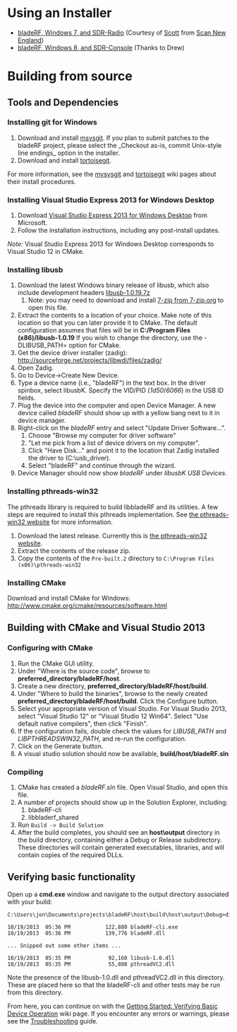 = Using an Installer =
* [http://www.scan-ne.net/bladerf/bladerfwin7.html  bladeRF, Windows 7, and SDR-Radio] (Courtesy of [http://nuand.com/forums/viewtopic.php?f=9&t=3526 Scott] from [http://www.scan-ne.net Scan New England])
* [http://nuand.com/forums/viewtopic.php?f=5&t=3498 bladeRF, Windows 8, and SDR-Console] (Thanks to Drew)

= Building from source =
== Tools and Dependencies ==
=== Installing git for Windows ===
# Download and install [http://msysgit.github.io/ msysgit]. If you plan to submit patches to the bladeRF project, please select the _Checkout as-is, commit Unix-style line endings_ option in the installer.
# Download and install [http://code.google.com/p/tortoisegit/wiki/Download tortoisegit].

For more information, see the [https://github.com/msysgit/msysgit/wiki/InstallMSysGit mysysgit] and [http://code.google.com/p/tortoisegit/wiki/SetupHowTo tortoisegit] wiki pages about their install procedures.

=== Installing Visual Studio Express 2013 for Windows Desktop ===
# Download [http://www.microsoft.com/visualstudio/eng/products/visual-studio-express-for-windows-desktop Visual Studio Express 2013 for Windows Desktop] from Microsoft.
# Follow the installation instructions, including any post-install updates.

''Note:'' Visual Studio Express 2013 for Windows Desktop corresponds to Visual Studio 12 in CMake.

=== Installing libusb ===

# Download the latest Windows binary release of libusb, which also include development headers [https://sourceforge.net/projects/libusb/files/libusb-1.0/libusb-1.0.19/libusb-1.0.19.7z/download libusb-1.0.19.7z]
## Note: you may need to download and install [http://www.7-zip.org/ 7-zip from 7-zip.org] to open this file.
# Extract the contents to a location of your choice. Make note of this location so that you can later provide it to CMake. The default configuration assumes that files will be in '''C:/Program Files (x86)/libusb-1.0.19''' If you wish to change the directory, use the -DLIBUSB_PATH= option for CMake.
# Get the device driver installer (zadig): http://sourceforge.net/projects/libwdi/files/zadig/
# Open Zadig. 
# Go to Device->Create New Device. 
# Type a device name (i.e., "bladeRF") in the text box. In the driver spinbox, select libusbK. Specify the VID/PID (''1d50''/''6066'') in the USB ID fields.
# Plug the device into the computer and open Device Manager.  A new device called ''bladeRF'' should show up with a yellow bang next to it in device manager.
# Right-click on the ''bladeRF'' entry and select "Update Driver Software...".  
## Choose "Browse my computer for driver software"
## "Let me pick from a list of device drivers on my computer".  
## Click "Have Disk..." and point it to the location that Zadig installed the driver to (C:\usb_driver).  
## Select "bladeRF" and continue through the wizard.
# Device Manager should now show ''bladeRF'' under ''libusbK USB Devices''.

=== Installing pthreads-win32 ===
The pthreads library is required to build libbladeRF and its utilities. A few steps are required to install this pthreads implementation. See [http://www.sourceware.org/pthreads-win32/ the pthreads-win32 website] for more information.

# Download the latest release. Currently this is [ftp://sourceware.org/pub/pthreads-win32/pthreads-w32-2-9-1-release.zip the pthreads-win32 website].
# Extract the contents of the release zip.
# Copy the contents of the <code>Pre-built.2</code> directory to <code>C:\Program Files (x86)\pthreads-win32</code>

=== Installing CMake ===
Download and install CMake for Windows: 
http://www.cmake.org/cmake/resources/software.html

== Building with CMake and Visual Studio 2013 ==

=== Configuring with CMake ===
# Run the CMake GUI utility. 
# Under "Where is the source code", browse to '''preferred_directory/bladeRF/host'''. 
# Create a new directory, '''preferred_directory/bladeRF/host/build'''. 
# Under "Where to build the binaries", browse to the newly created '''preferred_directory/bladeRF/host/build'''. Click the Configure button. 
# Select your appropriate version of Visual Studio.  For Visual Studio 2013, select "Visual Studio 12" or "Visual Studio 12 Win64".  Select "Use default native compilers", then click "Finish". 
# If the configuration fails, double check the values for ''LIBUSB_PATH'' and ''LIBPTHREADSWIN32_PATH'', and re-run the configuration.
# Click on the Generate button.
# A visual studio solution should now be available, '''build/host/bladeRF.sln'''

=== Compiling ===
# CMake has created a ''bladeRF.sln'' file.  Open Visual Studio, and open this file.
# A number of projects should show up in the Solution Explorer, including:
## bladeRF-cli
## libbladerf_shared
# Run <code>Build -> Build Solution</code>
# After the build completes, you should see an '''host\output''' directory in the build directory, containing either a Debug or Release subdirectory. These directories will contain generated executables, libraries, and will contain copies of the required DLLs.

== Verifying basic functionality ==
Open up a '''cmd.exe''' window and navigate to the output directory associated with your build:

<pre>
C:\Users\jon\Documents\projects\bladeRF\host\build\host\output\Debug>dir

10/19/2013  05:36 PM           122,880 bladeRF-cli.exe
10/19/2013  05:36 PM           139,776 bladeRF.dll

... Snipped out some other items ...

10/19/2013  05:35 PM            92,160 libusb-1.0.dll
10/19/2013  05:35 PM            55,808 pthreadVC2.dll

</pre>

Note the presence of the libusb-1.0.dll and pthreadVC2.dll in this directory. These are placed here so that the bladeRF-cli and other tests may be run from this directory.

From here, you can continue on with the [[Getting Started: Verifying Basic Device Operation]] wiki page. If you encounter any errors or warnings, please see the [[Troubleshooting]] guide.
